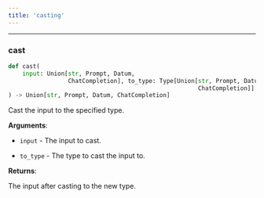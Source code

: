 ```yaml
---
title: 'casting'
---
```


<a id="casting.cast"></a>

---

### cast

```python
def cast(
    input: Union[str, Prompt, Datum,
                 ChatCompletion], to_type: Type[Union[str, Prompt, Datum,
                                                      ChatCompletion]]
) -> Union[str, Prompt, Datum, ChatCompletion]
```

Cast the input to the specified type.

**Arguments**:

- `input` - The input to cast.
  
- `to_type` - The type to cast the input to.
  

**Returns**:

  The input after casting to the new type.

<a id="utils"></a>
